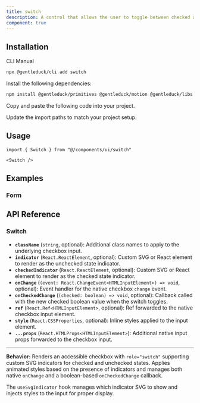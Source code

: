```yaml
---
title: switch
description: A control that allows the user to toggle between checked and not checked.
component: true
---
```


<ComponentPreview name="switch-1" description="A switch component." />

## Installation

<Tabs defaultValue="cli">

<TabsList>
  <TabsTrigger value="cli">CLI</TabsTrigger>
  <TabsTrigger value="manual">Manual</TabsTrigger>
</TabsList>
<TabsContent value="cli">

```bash
npx @gentleduck/cli add switch
```

</TabsContent>

<TabsContent value="manual">

<Steps>

<Step>Install the following dependencies:</Step>

```bash
npm install @gentleduck/primitives @gentleduck/motion @gentleduck/libs
```

<Step>Copy and paste the following code into your project.</Step>

<ComponentSource name="switch" />

<Step>Update the import paths to match your project setup.</Step>

</Steps>

</TabsContent>

</Tabs>

## Usage

```tsx
import { Switch } from "@/components/ui/switch"
```

```tsx
<Switch />
```

## Examples

### Form

<ComponentPreview name="switch-2" />

## API Reference

### **Switch**

* **`className`** (`string`, optional): Additional class names to apply to the underlying checkbox input.
* **`indicator`** (`React.ReactElement`, optional): Custom SVG or React element to render as the unchecked state indicator.
* **`checkedIndicator`** (`React.ReactElement`, optional): Custom SVG or React element to render as the checked state indicator.
* **`onChange`** (`(event: React.ChangeEvent<HTMLInputElement>) => void`, optional): Event handler for the native checkbox `change` event.
* **`onCheckedChange`** (`(checked: boolean) => void`, optional): Callback called with the new checked boolean value when the switch toggles.
* **`ref`** (`React.Ref<HTMLInputElement>`, optional): Ref forwarded to the native checkbox input element.
* **`style`** (`React.CSSProperties`, optional): Inline styles applied to the input element.
* **`...props`** (`React.HTMLProps<HTMLInputElement>`): Additional native input props forwarded to the checkbox input.

---

**Behavior:**
Renders an accessible checkbox with `role="switch"` supporting custom SVG indicators for checked and unchecked states. Applies animated styles based on the presence of indicators and manages both native `onChange` and a boolean-based `onCheckedChange` callback.

The `useSvgIndicator` hook manages which indicator SVG to show and injects styles to the input for proper display.
